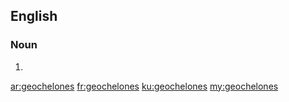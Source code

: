 ==English==

===Noun===
{{head|en|plural}}

# {{plural of|geochelone|lang=en|nocat=1}}

[[ar:geochelones]]
[[fr:geochelones]]
[[ku:geochelones]]
[[my:geochelones]]